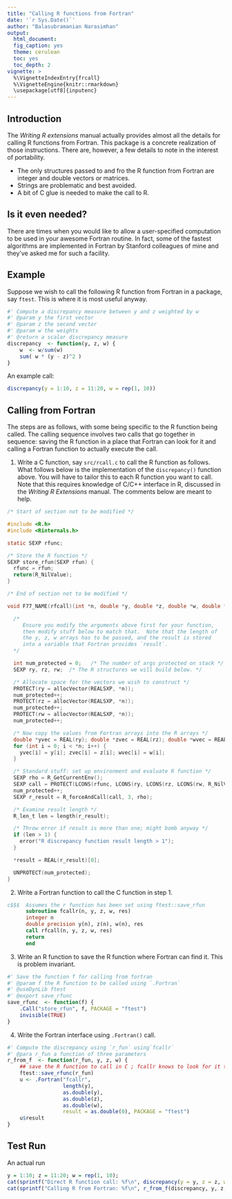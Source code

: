 ```yaml
---
title: "Calling R functions from Fortran"
date: '`r Sys.Date()`'
author: "Balasubramanian Narasimhan"
output:
  html_document:
  fig_caption: yes
  theme: cerulean
  toc: yes
  toc_depth: 2
vignette: >
  %\VignetteIndexEntry{frcall}
  %\VignetteEngine{knitr::rmarkdown}
  \usepackage[utf8]{inputenc}
---
```


## Introduction

The _Writing R extensions_ manual actually provides almost all the
details for calling R functions from Fortran. This package is a
concrete realization of those instructions. There are, however, a few
details to note in the interest of portability.

- The only structures passed to and fro the R function from Fortran
  are integer and double vectors or matrices.
- Strings are problematic and best avoided.
- A bit of C glue is needed to make the call to R. 

## Is it even needed?

There are times when you would like to allow a user-specified
computation to be used in your awesome Fortran routine. In fact, some
of the fastest algorithms are implemented in Fortran by Stanford
colleagues of mine and they've asked me for such a facility.


## Example

Suppose we wish to call the following R function from Fortran in a
package, say `ftest`. This is where it is most useful anyway.

```r
#' Compute a discrepancy measure between y and z weighted by w
#' @param y the first vector
#' @param z the second vector
#' @param w the weights
#' @return a scalar discrepancy measure
discrepancy  <- function(y, z, w) {
    w  <- w/sum(w)
    sum( w * (y - z)^2 )
}
```

An example call:

```r
discrepancy(y = 1:10, z = 11:20, w = rep(1, 10))
```

## Calling from Fortran

The steps are as follows, with some being specific to the R function
being called. The calling sequence involves two calls that go together
in sequence: saving the R function in a place that Fortran can look
for it and calling a Fortran function to actually execute the call.

1. Write a C function, say `src/rcall.c` to call the R function as
   follows. What follows below is the implementation of the
   `discrepancy()` function above. You will have to tailor this to
   each R function you want to call. Note that this requires knowledge
   of C/C++ interface in R, discussed in the _Writing R Extensions_
   manual. The comments below are meant to help.

```c
/* Start of section not to be modified */

#include <R.h>
#include <Rinternals.h>

static SEXP rfunc;

/* Store the R function */
SEXP store_rfun(SEXP rfun) {
  rfunc = rfun;
  return(R_NilValue);
}

/* End of section not to be modified */

void F77_NAME(rfcall)(int *n, double *y, double *z, double *w, double *result) {

  /* 
	 Ensure you modify the arguments above first for your function,
     then modify stuff below to match that.  Note that the length of
     the y, z, w arrays has to be passed, and the result is stored
     into a variable that Fortran provides `result`.
  */

  int num_protected = 0;   /* The number of args protected on stack */
  SEXP ry, rz, rw;  /* The R structures we will build below. */

  /* Allocate space for the vectors we wish to construct */
  PROTECT(ry = allocVector(REALSXP, *n));
  num_protected++;
  PROTECT(rz = allocVector(REALSXP, *n));
  num_protected++;
  PROTECT(rw = allocVector(REALSXP, *n));
  num_protected++;

  /* Now copy the values from Fortran arrays into the R arrays */
  double *yvec = REAL(ry); double *zvec = REAL(rz); double *wvec = REAL(rw);
  for (int i = 0; i < *n; i++) {
    yvec[i] = y[i]; zvec[i] = z[i]; wvec[i] = w[i];
  }

  /* Standard stuff: set up environment and evaluate R function */
  SEXP rho = R_GetCurrentEnv();
  SEXP call = PROTECT(LCONS(rfunc, LCONS(ry, LCONS(rz, LCONS(rw, R_NilValue)))));
  num_protected++;
  SEXP r_result = R_forceAndCall(call, 3, rho);

  /* Examine result length */
  R_len_t len = length(r_result);

  /* Throw error if result is more than one; might bomb anyway */
  if (len > 1) {
    error("R discrepancy function result length > 1");
  }

  *result = REAL(r_result)[0];

  UNPROTECT(num_protected);
}
```

2. Write a Fortran function to call the C function in step 1.

```fortran
c$$$  Assumes the r function has been set using ftest::save_rfun
      subroutine fcallr(n, y, z, w, res)
      integer n
      double precision y(n), z(n), w(n), res
      call rfcall(n, y, z, w, res)
      return
      end
```

3. Write an R function to save the R function where Fortran can find
   it. This is problem invariant.

```r
#' Save the function f for calling from fortran
#' @param f the R function to be called using `.Fortran`
#' @useDynLib ftest
#' @export save_rfunc
save_rfunc  <- function(f) {
    .Call("store_rfun", f, PACKAGE = "ftest")
    invisible(TRUE)
}
```

4. Write the Fortran interface using `.Fortran()` call.

```r
#' Compute the discrepancy using `r_fun` using`fcallr`
#' @para r_fun a function of three parameters 
r_from_f  <- function(r_fun, y, z, w) {
    ## save the R function to call in C ; fcallr knows to look for it there.
    ftest::save_rfunc(r_fun)
    u <- .Fortran("fcallr",
                  length(y),
                  as.double(y),
                  as.double(z),
                  as.double(w),
                  result = as.double(0), PACKAGE = "ftest")
    u$result
}
```

## Test Run

An actual run

```r
y = 1:10; z = 11:20; w = rep(1, 10);
cat(sprintf("Direct R function call: %f\n", discrepancy(y = y, z = z, w = w)))
cat(sprintf("Calling R from Fortran: %f\n", r_from_f(discrepancy, y, z, w)))
```












